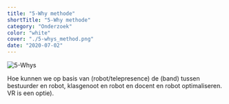 ```yaml
---
title: "5-Why methode"
shortTitle: "5-Why methode"
category: "Onderzoek"
color: "white"
cover: "./5-whys_method.png"
date: "2020-07-02"
---
```



![5-Whys](https://technation-hr.com/images/stappen/5-why/5-why.png "5-whys")

Hoe kunnen we op basis van (robot/telepresence) de (band) tussen bestuurder en robot, klasgenoot en robot en docent en robot optimaliseren. VR is een optie).